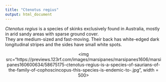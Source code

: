 ```yaml
---
title: "Ctenotus regius"
output: html_document
---
```



*Ctenotus regius* is a species of skinks exclusively found in Australia, mostly in arid sandy areas with sparse ground cover.  
They are medium-sized and fast-moving. Their back has white-edged dark longitudinal stripes and the sides have small white spots. 

<p align='center'>
<img src="https://previews.123rf.com/images/marsipanes/marsipanes1606/marsipanes160600634/58675175-ctenotus-regius-is-a-species-of-saurians-of-the-family-of-cophoscincopus-this-species-is-endemic-to-.jpg", width = 500>
</p>